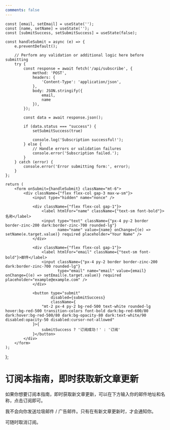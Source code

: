 ```yaml
---
comments: false
---
```



    const [email, setEmail] = useState('');
    const [name, setName] = useState('');
    const [submitSuccess, setSubmitSuccess] = useState(false);

    const handleSubmit = async (e) => {
        e.preventDefault();

        // Perform any validation or additional logic here before submitting
        try {
            const response = await fetch('/api/subscribe', {
                method: 'POST',
                headers: {
                    'Content-Type': 'application/json',
                },
                body: JSON.stringify({
                    email,
                    name
                }),
            });

            const data = await response.json();

            if (data.status === "success") {
                setSubmitSuccess(true)

                console.log('Subscription successful!');
            } else {
                // Handle errors or validation failures
                console.error('Subscription failed.');
            }
        } catch (error) {
            console.error('Error submitting form:', error);
        }
    };

    return (
        <form onSubmit={handleSubmit} className="mt-6">
            <div className={"flex flex-col gap-3 max-w-sm"}>
                <input type="hidden" name="nonce" />

                <div className={"flex flex-col gap-1"}>
                    <label htmlFor="name" className={"text-sm font-bold"}>名称</label>
                    <input type="text" className={"px-4 py-2 border border-zinc-200 dark:border-zinc-700 rounded-lg"}
                           name="name" value={name} onChange={(e) => setName(e.target.value)} required placeholder="Your Name" />
                </div>

                <div className={"flex flex-col gap-1"}>
                    <label htmlFor="email" className={"text-sm font-bold"}>邮件</label>
                    <input className={"px-4 py-2 border border-zinc-200 dark:border-zinc-700 rounded-lg"}
                           type="email" name="email" value={email} onChange={(e) => setEmail(e.target.value)} required placeholder="example@example.com" />
                </div>

                <button type="submit"
                        disabled={submitSuccess}
                        className={
                    "mt-2 px-4 py-2 bg-red-500 text-white rounded-lg hover:bg-red-500 transition-colors font-bold dark:bg-red-600/80 dark:hover:bg-red-500/80 dark:bg-opacity-80 dark:text-white/90 disabled:opacity-50 disabled:cursor-not-allowed"
                }>{
                    submitSuccess ? '订阅成功！' : '订阅'
                }</button>
            </div>
        </form>
    );

};

# 订阅本指南，即时获取新文章更新

如果你想要订阅本指南，即时获取新文章更新，可以在下方输入你的邮件地址和名称，点击订阅即可。

我不会向你发送垃圾邮件 / 广告邮件。只有在有新文章更新时，才会通知你。

<SubscribeForm />

可随时取消订阅。
